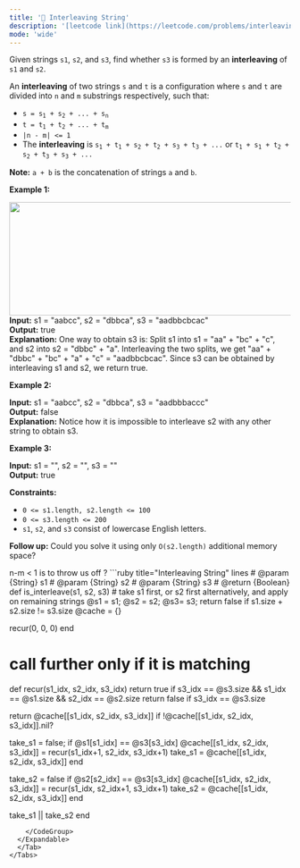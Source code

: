 ```yaml
---
title: '🧀 Interleaving String'
description: '[leetcode link](https://leetcode.com/problems/interleaving-string/description/)'
mode: 'wide'
---
```

<Tabs>
  <Tab title="Question" icon="circle-question" iconType="regular">
    <Card>
      <p>Given strings <code>s1</code>, <code>s2</code>, and <code>s3</code>, find whether <code>s3</code> is formed by an <strong>interleaving</strong> of <code>s1</code> and <code>s2</code>.</p>  <p>An <strong>interleaving</strong> of two strings <code>s</code> and <code>t</code> is a configuration where <code>s</code> and <code>t</code> are divided into <code>n</code> and <code>m</code> <span data-keyword="substring-nonempty">substrings</span> respectively, such that:</p>  <ul>  <li><code>s = s<sub>1</sub> + s<sub>2</sub> + ... + s<sub>n</sub></code></li>  <li><code>t = t<sub>1</sub> + t<sub>2</sub> + ... + t<sub>m</sub></code></li>  <li><code>|n - m| &lt;= 1</code></li>  <li>The <strong>interleaving</strong> is <code>s<sub>1</sub> + t<sub>1</sub> + s<sub>2</sub> + t<sub>2</sub> + s<sub>3</sub> + t<sub>3</sub> + ...</code> or <code>t<sub>1</sub> + s<sub>1</sub> + t<sub>2</sub> + s<sub>2</sub> + t<sub>3</sub> + s<sub>3</sub> + ...</code></li> </ul>  <p><strong>Note:</strong> <code>a + b</code> is the concatenation of strings <code>a</code> and <code>b</code>.</p>   <p><strong class="example">Example 1:</strong></p> <img alt="" src="https://assets.leetcode.com/uploads/2020/09/02/interleave.jpg" style="width: 561px; height: 203px;" />  <strong>Input:</strong> s1 = &quot;aabcc&quot;, s2 = &quot;dbbca&quot;, s3 = &quot;aadbbcbcac&quot; <br/> <strong>Output:</strong> true <br/> <strong>Explanation:</strong> One way to obtain s3 is: Split s1 into s1 = &quot;aa&quot; + &quot;bc&quot; + &quot;c&quot;, and s2 into s2 = &quot;dbbc&quot; + &quot;a&quot;. Interleaving the two splits, we get &quot;aa&quot; + &quot;dbbc&quot; + &quot;bc&quot; + &quot;a&quot; + &quot;c&quot; = &quot;aadbbcbcac&quot;. Since s3 can be obtained by interleaving s1 and s2, we return true.   <p><strong class="example">Example 2:</strong></p>   <strong>Input:</strong> s1 = &quot;aabcc&quot;, s2 = &quot;dbbca&quot;, s3 = &quot;aadbbbaccc&quot; <br/> <strong>Output:</strong> false <br/> <strong>Explanation:</strong> Notice how it is impossible to interleave s2 with any other string to obtain s3.   <p><strong class="example">Example 3:</strong></p>   <strong>Input:</strong> s1 = &quot;&quot;, s2 = &quot;&quot;, s3 = &quot;&quot; <br/> <strong>Output:</strong> true    <p><strong>Constraints:</strong></p>  <ul>  <li><code>0 &lt;= s1.length, s2.length &lt;= 100</code></li>  <li><code>0 &lt;= s3.length &lt;= 200</code></li>  <li><code>s1</code>, <code>s2</code>, and <code>s3</code> consist of lowercase English letters.</li> </ul>   <p><strong>Follow up:</strong> Could you solve it using only <code>O(s2.length)</code> additional memory space?</p> 
    </Card>
  </Tab>
  <Tab title="Solution" icon="lightbulb" iconType="regular" >
    <Card>
      n-m &lt; 1 is to throw us off ? 
    </Card>
  <Expandable title="code">
    <CodeGroup dropdown>
```ruby title="Interleaving String" lines
# @param {String} s1
# @param {String} s2
# @param {String} s3
# @return {Boolean}
def is_interleave(s1, s2, s3)
  # take s1 first, or s2 first alternatively, and apply on remaining strings
  @s1 = s1; @s2 = s2; @s3= s3;
  return false if s1.size + s2.size != s3.size
  @cache = {}

  recur(0, 0, 0)
end

# call further only if it is matching
def recur(s1_idx, s2_idx, s3_idx)
  return true if s3_idx == @s3.size && s1_idx == @s1.size && s2_idx == @s2.size
  return false if s3_idx == @s3.size

  return @cache[[s1_idx, s2_idx, s3_idx]] if !@cache[[s1_idx, s2_idx, s3_idx]].nil?
  
  take_s1 = false;
  if @s1[s1_idx] == @s3[s3_idx]
    @cache[[s1_idx, s2_idx, s3_idx]] = recur(s1_idx+1, s2_idx, s3_idx+1)
    take_s1 = @cache[[s1_idx, s2_idx, s3_idx]]
  end

  take_s2 = false
  if @s2[s2_idx] == @s3[s3_idx]
    @cache[[s1_idx, s2_idx, s3_idx]] = recur(s1_idx, s2_idx+1, s3_idx+1)
    take_s2 = @cache[[s1_idx, s2_idx, s3_idx]]
  end

  take_s1 || take_s2
end
```
    </CodeGroup>
  </Expandable>
  </Tab>
</Tabs>